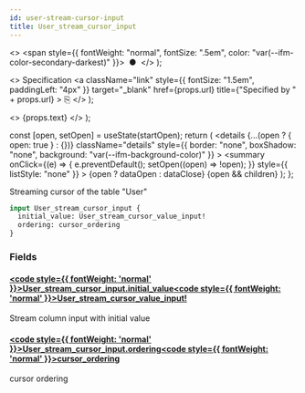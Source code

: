 ```yaml
---
id: user-stream-cursor-input
title: User_stream_cursor_input
---
```


<head>
  <meta content="noindex" name="robots" />
  <meta charset="utf-8" />
</head>

  <>
    <span style={{ fontWeight: "normal", fontSize: ".5em", color: "var(--ifm-color-secondary-darkest)" }}>
      &nbsp;●&nbsp;
    </span>
  </>
);

  <>
    Specification
    <a
      className="link"
      style={{ fontSize: "1.5em", paddingLeft: "4px" }}
      target="_blank"
      href={props.url}
      title={"Specified by " + props.url}
    >
      ⎘
    </a>
  </>
);

  <>
    <span className={props.class}>{props.text}</span>
  </>
);


  const [open, setOpen] = useState(startOpen);
  return (
    <details
      {...(open ? { open: true } : {})}
      className="details"
      style={{ border: "none", boxShadow: "none", background: "var(--ifm-background-color)" }}
    >
      <summary
        onClick={(e) => {
          e.preventDefault();
          setOpen((open) => !open);
        }}
        style={{ listStyle: "none" }}
      >
        {open ? dataOpen : dataClose}
      </summary>
      {open && children}
    </details>
  );
};

Streaming cursor of the table "User"

```graphql
input User_stream_cursor_input {
  initial_value: User_stream_cursor_value_input!
  ordering: cursor_ordering
}
```

### Fields

#### [<code style={{ fontWeight: 'normal' }}>User_stream_cursor_input.<b>initial_value</b></code>](#)<Bullet />[<code style={{ fontWeight: 'normal' }}><b>User_stream_cursor_value_input!</b></code>](/docs/api/flow/graphql/envio/inputs/user-stream-cursor-value-input.mdx) <Badge class="badge badge--secondary badge--non_null" text="non-null"/> <Badge class="badge badge--secondary " text="input"/>

Stream column input with initial value

#### [<code style={{ fontWeight: 'normal' }}>User_stream_cursor_input.<b>ordering</b></code>](#)<Bullet />[<code style={{ fontWeight: 'normal' }}><b>cursor_ordering</b></code>](/docs/api/flow/graphql/envio/enums/cursor-ordering.mdx) <Badge class="badge badge--secondary " text="enum"/>

cursor ordering

